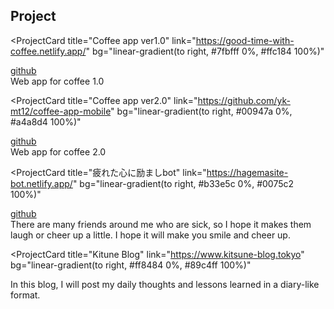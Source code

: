 ## Project

<ProjectCard
  title="Coffee app ver1.0"
  link="https://good-time-with-coffee.netlify.app/"
  bg="linear-gradient(to right, #7fbfff 0%, #ffc184 100%)"
>
  <a href="https://github.com/yk-mt12/good-time-with-coffee">github</a> <br />
  Web app for coffee 1.0
</ProjectCard>

<ProjectCard
  title="Coffee app ver2.0"
  link="https://github.com/yk-mt12/coffee-app-mobile"
  bg="linear-gradient(to right, #00947a 0%, #a4a8d4 100%)"
>
  <a href="https://github.com/yk-mt12/coffee-app-mobile">github</a> <br />
  Web app for coffee 2.0
</ProjectCard>

<ProjectCard
  title="疲れた心に励ましbot"
  link="https://hagemasite-bot.netlify.app/"
  bg="linear-gradient(to right, #b33e5c 0%, #0075c2 100%)"
>
 <a href="https://github.com/yk-mt12/hagemasite-bot">github</a> <br />
There are many friends around me who are sick, so I hope it makes them laugh
or cheer up a little. I hope it will make you smile and cheer up.

</ProjectCard>

<ProjectCard
  title="Kitune Blog"
  link="https://www.kitsune-blog.tokyo"
  bg="linear-gradient(to right, #ff8484 0%, #89c4ff 100%)"
>
  In this blog, I will post my daily thoughts and lessons learned in a
  diary-like format.
</ProjectCard>
